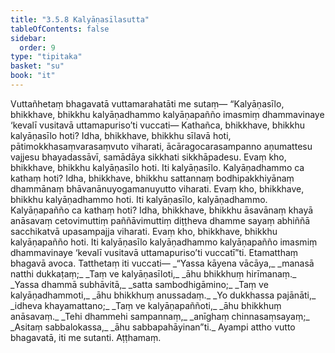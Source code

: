 ```yaml
---
title: "3.5.8 Kalyāṇasīlasutta"
tableOfContents: false
sidebar:
  order: 9
type: "tipitaka"
basket: "su"
book: "it"
---
```



<DynamicBreadcrumb />

<Division number="97" book="it">

<Paragraph number="693" book="it">
Vuttañhetaṃ bhagavatā vuttamarahatāti me sutaṃ—
</Paragraph>

<Paragraph number="694" book="it">
“Kalyāṇasīlo, bhikkhave, bhikkhu kalyāṇadhammo kalyāṇapañño imasmiṃ dhammavinaye ‘kevalī vusitavā uttamapuriso’ti vuccati—
</Paragraph>

<Paragraph number="695" book="it">
Kathañca, bhikkhave, bhikkhu kalyāṇasīlo hoti? Idha, bhikkhave, bhikkhu sīlavā hoti, pātimokkhasaṃvarasaṃvuto viharati, ācāragocarasampanno aṇumattesu vajjesu bhayadassāvī, samādāya sikkhati sikkhāpadesu. Evaṃ kho, bhikkhave, bhikkhu kalyāṇasīlo hoti. Iti kalyāṇasīlo.
</Paragraph>

<Paragraph number="696" book="it">
Kalyāṇadhammo ca kathaṃ hoti? Idha, bhikkhave, bhikkhu sattannaṃ bodhipakkhiyānaṃ dhammānaṃ bhāvanānuyogamanuyutto viharati. Evaṃ kho, bhikkhave, bhikkhu kalyāṇadhammo hoti. Iti kalyāṇasīlo, kalyāṇadhammo.
</Paragraph>

<Paragraph number="697" book="it">
Kalyāṇapañño ca kathaṃ hoti? Idha, bhikkhave, bhikkhu āsavānaṃ khayā anāsavaṃ cetovimuttiṃ paññāvimuttiṃ diṭṭheva dhamme sayaṃ abhiññā sacchikatvā upasampajja viharati. Evaṃ kho, bhikkhave, bhikkhu kalyāṇapañño hoti.
</Paragraph>

<Paragraph number="698" book="it">
Iti kalyāṇasīlo kalyāṇadhammo kalyāṇapañño imasmiṃ dhammavinaye ‘kevalī vusitavā uttamapuriso’ti vuccatī”ti. Etamatthaṃ bhagavā avoca. Tatthetaṃ iti vuccati—
</Paragraph>

<Paragraph number="699" type="verses" book="it">
_“Yassa kāyena vācāya,_  
_manasā natthi dukkaṭaṃ;_  
_Taṃ ve kalyāṇasīloti,_  
_āhu bhikkhuṃ hirīmanaṃ._  

</Paragraph>

<Paragraph number="700" type="verses" book="it">
_Yassa dhammā subhāvitā,_  
_satta sambodhigāmino;_  
_Taṃ ve kalyāṇadhammoti,_  
_āhu bhikkhuṃ anussadaṃ._  

</Paragraph>

<Paragraph number="701" type="verses" book="it">
_Yo dukkhassa pajānāti,_  
_idheva khayamattano;_  
_Taṃ ve kalyāṇapaññoti,_  
_āhu bhikkhuṃ anāsavaṃ._  

</Paragraph>

<Paragraph number="702" type="verses" book="it">
_Tehi dhammehi sampannaṃ,_  
_anīghaṃ chinnasaṃsayaṃ;_  
_Asitaṃ sabbalokassa,_  
_āhu sabbapahāyinan”ti._  

</Paragraph>

<Paragraph number="703" book="it">
Ayampi attho vutto bhagavatā, iti me sutanti.

</Paragraph>
</Division>

<Paragraph number="704" type="center" book="it">
Aṭṭhamaṃ.
</Paragraph>
